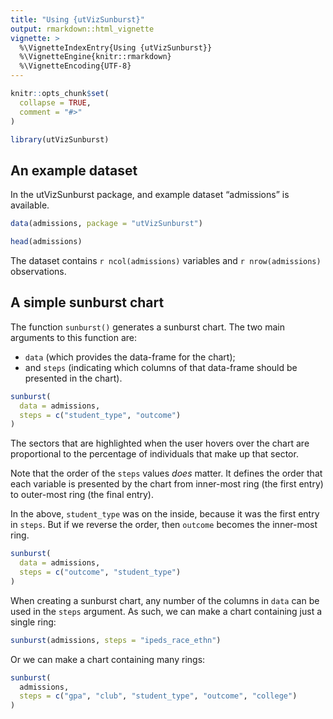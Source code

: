 ```yaml
---
title: "Using {utVizSunburst}"
output: rmarkdown::html_vignette
vignette: >
  %\VignetteIndexEntry{Using {utVizSunburst}}
  %\VignetteEngine{knitr::rmarkdown}
  %\VignetteEncoding{UTF-8}
---
```


```r
knitr::opts_chunk$set(
  collapse = TRUE,
  comment = "#>"
)
```

```r
library(utVizSunburst)
```

## An example dataset

In the utVizSunburst package, and example dataset "admissions" is available.

```r
data(admissions, package = "utVizSunburst")

head(admissions)
```

The dataset contains `r ncol(admissions)` variables and `r nrow(admissions)` observations.

## A simple sunburst chart

The function `sunburst()` generates a sunburst chart. The two main arguments to this function are:

- `data` (which provides the data-frame for the chart);
- and `steps` (indicating which columns of that data-frame should be presented in the chart).

```r
sunburst(
  data = admissions,
  steps = c("student_type", "outcome")
)
```

The sectors that are highlighted when the user hovers over the chart are proportional to the
percentage of individuals that make up that sector.

Note that the order of the `steps` values _does_ matter. It defines the order that each variable is
presented by the chart from inner-most ring (the first entry) to outer-most ring (the final entry).

In the above, `student_type` was on the inside, because it was the first entry in `steps`. But if we
reverse the order, then `outcome` becomes the inner-most ring.

```r
sunburst(
  data = admissions,
  steps = c("outcome", "student_type")
)
```

When creating a sunburst chart, any number of the columns in `data` can be used in the `steps`
argument. As such, we can make a chart containing just a single ring:

```r
sunburst(admissions, steps = "ipeds_race_ethn")
```

Or we can make a chart containing many rings:

```r
sunburst(
  admissions,
  steps = c("gpa", "club", "student_type", "outcome", "college")
)
```
